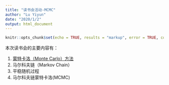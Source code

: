 ```yaml
---
title: "读书会活动-MCMC"
author: "Lu Yiyun"
date: "2020/1/2"
output: html_document
---
```


```r
knitr::opts_chunk$set(echo = TRUE, results = "markup", error = TRUE, collapse = TRUE)
```

本次读书会的主要内容有：

1. [蒙特卡洛（Monte Carlo）方法](./MonteCarlo.md)
2. 马尔科夫链（Markov Chain）
3. 平稳随机过程
4. 马尔科夫链蒙特卡洛(MCMC)